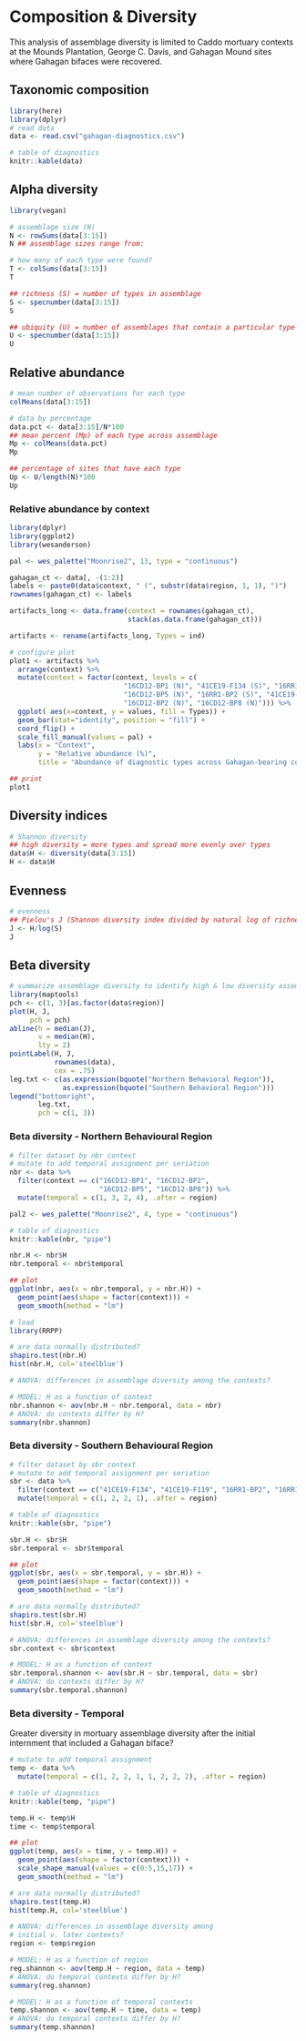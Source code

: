 # Composition & Diversity

This analysis of assemblage diversity is limited to Caddo mortuary contexts at the Mounds Plantation, George C. Davis, and Gahagan Mound sites where Gahagan bifaces were recovered.

## Taxonomic composition

```r
library(here)
library(dplyr)
# read data
data <- read.csv("gahagan-diagnostics.csv")

# table of diagnostics
knitr::kable(data)
```

## Alpha diversity

```r
library(vegan)

# assemblage size (N)
N <- rowSums(data[3:15])
N ## assemblage sizes range from:

# how many of each type were found?
T <- colSums(data[3:15])
T

## richness (S) = number of types in assemblage
S <- specnumber(data[3:15])
S

## ubiquity (U) = number of assemblages that contain a particular type
U <- specnumber(data[3:15])
U
```

## Relative abundance

```r
# mean number of observations for each type
colMeans(data[3:15])

# data by percentage
data.pct <- data[3:15]/N*100
## mean percent (Mp) of each type across assemblage
Mp <- colMeans(data.pct)
Mp

## percentage of sites that have each type
Up <- U/length(N)*100
Up
```

### Relative abundance by context

```r
library(dplyr)
library(ggplot2)
library(wesanderson)

pal <- wes_palette("Moonrise2", 13, type = "continuous")

gahagan_ct <- data[, -(1:2)]
labels <- paste0(data$context, " (", substr(data$region, 1, 1), ")")
rownames(gahagan_ct) <- labels

artifacts_long <- data.frame(context = rownames(gahagan_ct), 
                             stack(as.data.frame(gahagan_ct)))

artifacts <- rename(artifacts_long, Types = ind)

# configure plot
plot1 <- artifacts %>% 
  arrange(context) %>% 
  mutate(context = factor(context, levels = c(
                            "16CD12-BP1 (N)", "41CE19-F134 (S)", "16RR1-BP3 (S)",
                            "16CD12-BP5 (N)", "16RR1-BP2 (S)", "41CE19-F119 (S)", 
                            "16CD12-BP2 (N)", "16CD12-BP8 (N)"))) %>% 
  ggplot( aes(x=context, y = values, fill = Types)) + 
  geom_bar(stat="identity", position = "fill") + 
  coord_flip() +
  scale_fill_manual(values = pal) +
  labs(x = "Context",
       y = "Relative abundance (%)",
       title = "Abundance of diagnostic types across Gahagan-bearing contexts")

## print
plot1
```

## Diversity indices

```r
# Shannon diversity
## high diversity = more types and spread more evenly over types
data$H <- diversity(data[3:15])
H <- data$H
```

## Evenness

```r
# evenness
## Pielou's J (Shannon diversity index divided by natural log of richness)
J <- H/log(S)
J
```

## Beta diversity

```r
# summarize assemblage diversity to identify high & low diversity assemblages
library(maptools)
pch <- c(1, 3)[as.factor(data$region)]
plot(H, J, 
     pch = pch)
abline(h = median(J), 
       v = median(H), 
       lty = 2)
pointLabel(H, J, 
           rownames(data), 
           cex = .75)
leg.txt <- c(as.expression(bquote("Northern Behavioral Region")), 
             as.expression(bquote("Southern Behavioral Region")))
legend("bottomright", 
       leg.txt, 
       pch = c(1, 3))
```

### Beta diversity - Northern Behavioural Region

```r
# filter dataset by nbr context
# mutate to add temporal assignment per seriation
nbr <- data %>% 
  filter(context == c("16CD12-BP1", "16CD12-BP2", 
                      "16CD12-BP5", "16CD12-BP8")) %>% 
  mutate(temporal = c(1, 3, 2, 4), .after = region)

pal2 <- wes_palette("Moonrise2", 4, type = "continuous")

# table of diagnostics
knitr::kable(nbr, "pipe")

nbr.H <- nbr$H
nbr.temporal <- nbr$temporal

## plot
ggplot(nbr, aes(x = nbr.temporal, y = nbr.H)) +
  geom_point(aes(shape = factor(context))) +
  geom_smooth(method = "lm")

# load
library(RRPP)

# are data normally distributed?
shapiro.test(nbr.H)
hist(nbr.H, col='steelblue')

# ANOVA: differences in assemblage diversity among the contexts?

# MODEL: H as a function of context
nbr.shannon <- aov(nbr.H ~ nbr.temporal, data = nbr)
# ANOVA: do contexts differ by H?
summary(nbr.shannon)
```

### Beta diversity - Southern Behavioural Region

```r
# filter dataset by sbr context
# mutate to add temporal assignment per seriation
sbr <- data %>% 
  filter(context == c("41CE19-F134", "41CE19-F119", "16RR1-BP2", "16RR1-BP3")) %>% 
  mutate(temporal = c(1, 2, 2, 1), .after = region)

# table of diagnostics
knitr::kable(sbr, "pipe")

sbr.H <- sbr$H
sbr.temporal <- sbr$temporal

## plot
ggplot(sbr, aes(x = sbr.temporal, y = sbr.H)) +
  geom_point(aes(shape = factor(context))) +
  geom_smooth(method = "lm")

# are data normally distributed?
shapiro.test(sbr.H)
hist(sbr.H, col='steelblue')

# ANOVA: differences in assemblage diversity among the contexts?
sbr.context <- sbr$context

# MODEL: H as a function of context
sbr.temporal.shannon <- aov(sbr.H ~ sbr.temporal, data = sbr)
# ANOVA: do contexts differ by H?
summary(sbr.temporal.shannon)
```

### Beta diversity - Temporal

Greater diversity in mortuary assemblage diversity after the initial internment that included a Gahagan biface?

```r
# mutate to add temporal assignment
temp <- data %>%
  mutate(temporal = c(1, 2, 2, 1, 1, 2, 2, 2), .after = region)

# table of diagnostics
knitr::kable(temp, "pipe")

temp.H <- temp$H
time <- temp$temporal

## plot
ggplot(temp, aes(x = time, y = temp.H)) +
  geom_point(aes(shape = factor(context))) +
  scale_shape_manual(values = c(0:5,15,17)) +
  geom_smooth(method = "lm")

# are data normally distributed?
shapiro.test(temp.H)
hist(temp.H, col='steelblue')

# ANOVA: differences in assemblage diversity among 
# initial v. later contexts?
region <- temp$region

# MODEL: H as a function of region
reg.shannon <- aov(temp.H ~ region, data = temp)
# ANOVA: do temporal contexts differ by H?
summary(reg.shannon)

# MODEL: H as a function of temporal contexts
temp.shannon <- aov(temp.H ~ time, data = temp)
# ANOVA: do temporal contexts differ by H?
summary(temp.shannon)
```
